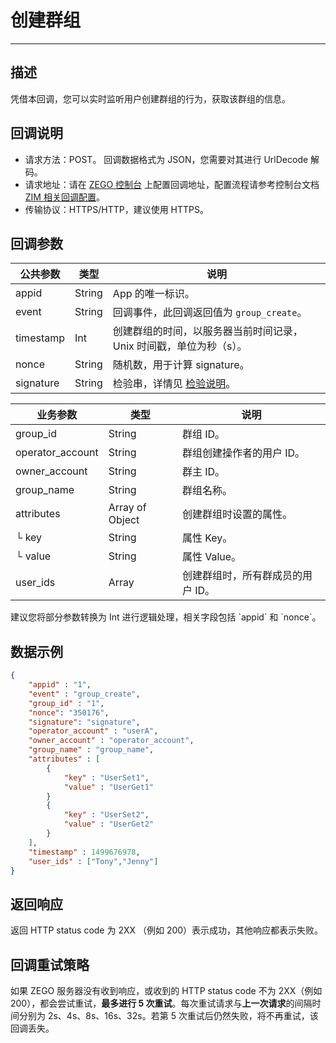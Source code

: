 # 创建群组

---

## 描述

凭借本回调，您可以实时监听用户创建群组的行为，获取该群组的信息。

## 回调说明

- 请求方法：POST。
  <Note title="说明">
  回调数据格式为 JSON，您需要对其进行 UrlDecode 解码。
  </Note>
- 请求地址：请在 [ZEGO 控制台](https://console.zego.im/) 上配置回调地址，配置流程请参考控制台文档 [ZIM 相关回调配置](https://doc-zh.zego.im/article/17223)。
- 传输协议：HTTPS/HTTP，建议使用 HTTPS。

## 回调参数

| 公共参数 | 类型 | 说明 |
|------|------|------|
| appid | String | App 的唯一标识。 |
| event | String | 回调事件，此回调返回值为 `group_create`。 |
| timestamp | Int | 创建群组的时间，以服务器当前时间记录，Unix 时间戳，单位为秒（s）。 |
| nonce | String | 随机数，用于计算 signature。 |
| signature | String | 检验串，详情见 [检验说明](./../Authenticating%20server-to-server%20callbacks.mdx)。 |

| 业务参数 | 类型 | 说明 |
|------|------|------|
| group_id | String | 群组 ID。 |
| operator_account | String | 群组创建操作者的用户 ID。 |
| owner_account | String | 群主 ID。 |
| group_name | String | 群组名称。 |
| attributes | Array of Object  | 创建群组时设置的属性。 |
| └ key | String | 属性 Key。 |
| └ value | String | 属性 Value。 |
| user_ids | Array | 创建群组时，所有群成员的用户 ID。 |

<Note title="说明">
建议您将部分参数转换为 Int 进行逻辑处理，相关字段包括 `appid` 和 `nonce`。
</Note>

## 数据示例

```json
{
    "appid" : "1",
    "event" : "group_create",
    "group_id" : "1",
    "nonce": "350176",
    "signature": "signature",
    "operator_account" : "userA",
    "owner_account" : "operator_account",
    "group_name" : "group_name",
    "attributes" : [
        {
            "key" : "UserSet1",
            "value" : "UserGet1"
        }
        {
            "key" : "UserSet2",
            "value" : "UserGet2"
        }
    ],
    "timestamp" : 1499676978,
    "user_ids" : ["Tony","Jenny"]
}
```

## 返回响应

返回 HTTP status code 为 2XX （例如 200）表示成功，其他响应都表示失败。

## 回调重试策略

如果 ZEGO 服务器没有收到响应，或收到的 HTTP status code 不为 2XX（例如 200），都会尝试重试，**最多进行 5 次重试**。每次重试请求与**上一次请求**的间隔时间分别为 2s、4s、8s、16s、32s。若第 5 次重试后仍然失败，将不再重试，该回调丢失。
